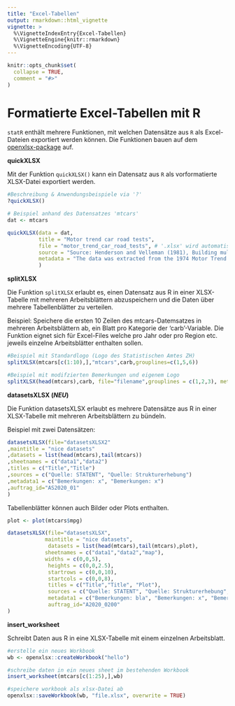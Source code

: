 ```yaml
---
title: "Excel-Tabellen"
output: rmarkdown::html_vignette
vignette: >
  %\VignetteIndexEntry{Excel-Tabellen}
  %\VignetteEngine{knitr::rmarkdown}
  %\VignetteEncoding{UTF-8}
---
```


```r
knitr::opts_chunk$set(
  collapse = TRUE,
  comment = "#>"
)
```

# Formatierte Excel-Tabellen mit R

`statR` enthält mehrere Funktionen, mit welchen Datensätze aus `R` als Excel-Dateien exportiert werden können. Die Funktionen bauen auf dem [openxlsx-package](https://github.com/awalker89/openxlsx) auf.

__quickXLSX__

Mit der Funktion `quickXLSX()` kann ein Datensatz aus `R` als vorformatierte XLSX-Datei exportiert werden. 

```r
#Beschreibung & Anwendungsbeispiele via '?'
?quickXLSX()

# Beispiel anhand des Datensatzes 'mtcars'
dat <- mtcars

quickXLSX(data = dat, 
          title = "Motor trend car road tests", 
          file = "motor_trend_car_road_tests", # '.xlsx' wird automatisch hinzugefügt
          source = "Source: Henderson and Velleman (1981), Building multiple regression models interactively. Biometrics, 37, 391–411.",
          metadata = "The data was extracted from the 1974 Motor Trend US magazine, and comprises fuel consumption and 10 aspects of automobile design and performance for 32 automobiles (1973–74 models).",
          )
```

__splitXLSX__ 

Die Funktion `splitXLSX` erlaubt es, einen Datensatz aus R in einer XLSX-Tabelle mit mehreren Arbeitsblättern abzuspeichern und die Daten über mehrere Tabellenblätter zu verteilen.

Beispiel: Speichere die ersten 10 Zeilen des mtcars-Datemsatzes in mehreren Arbeitsblättern ab, ein Blatt pro Kategorie der 'carb'-Variable. Die Funktion eignet sich für Excel-Files welche pro Jahr oder pro Region etc. jeweils einzelne Arbeitsblätter enthalten sollen.

```r
#Beispiel mit Standardlogo (Logo des Statistischen Amtes ZH)
splitXLSX(mtcars[c(1:10),],"mtcars",carb,grouplines=c(1,5,6))

#Beispiel mit modifzierten Bemerkungen und eigenem Logo
splitXLSX(head(mtcars),carb, file="filename",grouplines = c(1,2,3), metadata = "remarks: ....",source="canton of zurich",logo="L:/STAT/08_DS/06_Diffusion/Logos_Bilder/LOGOS/STAT_LOGOS/nacht_map.png")

```

__datasetsXLSX (*NEU*)__

Die Funktion datasetsXLSX erlaubt es mehrere Datensätze aus R in einer XLSX-Tabelle mit mehreren Arbeitsblättern zu bündeln.

Beispiel mit zwei Datensätzen:


```r

datasetsXLSX(file="datasetsXLSX2"
,maintitle = "nice datasets"
,datasets = list(head(mtcars),tail(mtcars))
,sheetnames = c("data1","data2")
,titles = c("Title","Title")
,sources = c("Quelle: STATENT", "Quelle: Strukturerhebung")
,metadata1 = c("Bemerkungen: x", "Bemerkungen: x")
,auftrag_id="AS2020_01"
)

```
Tabellenblätter können auch Bilder oder Plots enthalten.

```r

plot <- plot(mtcars$mpg)

datasetsXLSX(file="datasetsXLSX",
            maintitle = "nice datasets",
             datasets = list(head(mtcars),tail(mtcars),plot),
            sheetnames = c("data1","data2","map"),
            widths = c(0,0,5),
             heights = c(0,0,2.5),
             startrows = c(0,0,10),
             startcols = c(0,0,8),
             titles = c("Title","Title", "Plot"),
             sources = c("Quelle: STATENT", "Quelle: Strukturerhebung", "Quelle: Strukturerhebung"),
             metadata1 = c("Bemerkungen: bla", "Bemerkungen: x", "Bemerkungen: x"),
             auftrag_id="A2020_0200"
)
```

__insert_worksheet__

Schreibt Daten aus R in eine XLSX-Tabelle mit einem einzelnen Arbeitsblatt.
```r

#erstelle ein neues Workbook
wb <- openxlsx::createWorkbook("hello")

#schreibe daten in ein neues sheet im bestehenden Workbook
insert_worksheet(mtcars[c(1:25),],wb)

#speichere workbook als xlsx-Datei ab
openxlsx::saveWorkbook(wb, "file.xlsx", overwrite = TRUE)

```
